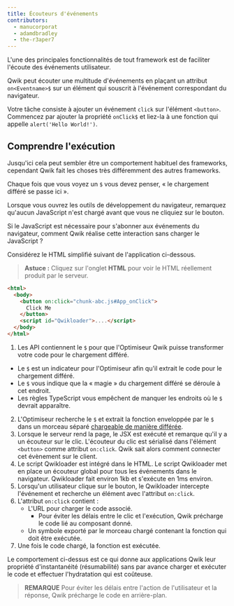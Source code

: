 ```yaml
---
title: Écouteurs d'événements
contributors:
  - manucorporat
  - adamdbradley
  - the-r3aper7
---
```


L'une des principales fonctionnalités de tout framework est de faciliter l'écoute des événements utilisateur.

Qwik peut écouter une multitude d'événements en plaçant un attribut `on<Eventname>$` sur un élément qui souscrit à l'événement correspondant du navigateur.

Votre tâche consiste à ajouter un événement `click` sur l'élément `<button>`. Commencez par ajouter la propriété `onClick$` et liez-la à une fonction qui appelle `alert('Hello World!')`.

## Comprendre l'exécution

Jusqu'ici cela peut sembler être un comportement habituel des frameworks, cependant Qwik fait les choses très différemment des autres frameworks.

Chaque fois que vous voyez un `$` vous devez penser, « le chargement différé se passe ici ».

Lorsque vous ouvrez les outils de développement du navigateur, remarquez qu'aucun JavaScript n'est chargé avant que vous ne cliquiez sur le bouton.

Si le JavaScript est nécessaire pour s'abonner aux événements du navigateur, comment Qwik réalise cette interaction sans charger le JavaScript ?

Considérez le HTML simplifié suivant de l'application ci-dessous.

> **Astuce :** Cliquez sur l'onglet **HTML** pour voir le HTML réellement produit par le serveur.

```HTML
<html>
  <body>
    <button on:click="chunk-abc.js#App_onClick">
      Click Me
    </button>
    <script id="Qwikloader">....</script>
  </body>
</html>
```

1. Les API contiennent le `$` pour que l'Optimiseur Qwik puisse transformer votre code pour le chargement différé.

- Le `$` est un indicateur pour l'Optimiseur afin qu'il extrait le code pour le chargement différé.
- Le `$` vous indique que la « magie » du chargement différé se déroule à cet endroit.
- Les règles TypeScript vous empêchent de manquer les endroits où le `$` devrait apparaître.

2. L'Optimiseur recherche le `$` et extrait la fonction enveloppée par le `$` dans un morceau séparé [chargeable de manière différée](../../../docs/(qwik)/advanced/optimizer/index.mdx).
3. Lorsque le serveur rend la page, le JSX est exécuté et remarque qu'il y a un écouteur sur le clic. L'écouteur du clic est sérialisé dans l'élément `<button>` comme attribut `on:click`. Qwik sait alors comment connecter cet évènement sur le client.
4. Le script Qwikloader est intégré dans le HTML. Le script Qwikloader met en place un écouteur global pour tous les événements dans le navigateur. Qwikloader fait environ 1kb et s'exécute en 1ms environ.
5. Lorsqu'un utilisateur clique sur le bouton, le Qwikloader intercepte l'événement et recherche un élément avec l'attribut `on:click`.
6. L'attribut `on:click` contient :
   - L'URL pour charger le code associé.
     - Pour éviter les délais entre le clic et l'exécution, Qwik précharge le code lié au composant donné.
   - Un symbole exporté par le morceau chargé contenant la fonction qui doit être exécutée.
7. Une fois le code chargé, la fonction est exécutée.

Le comportement ci-dessus est ce qui donne aux applications Qwik leur propriété d'instantanéité (résumabilité) sans par avance charger et exécuter le code et effectuer l'hydratation qui est coûteuse.

> **REMARQUE**
> Pour éviter les délais entre l'action de l'utilisateur et la réponse, Qwik précharge le code en arrière-plan.
